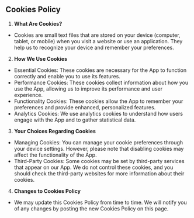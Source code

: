 
## Cookies Policy

1. **What Are Cookies?**
- Cookies are small text files that are stored on your device (computer, tablet, or mobile) when you visit a website or use an application. They help us to recognize your device and remember your preferences.

2. **How We Use Cookies**
- Essential Cookies: These cookies are necessary for the App to function correctly and enable you to use its features.
- Performance Cookies: These cookies collect information about how you use the App, allowing us to improve its performance and user experience.
- Functionality Cookies: These cookies allow the App to remember your preferences and provide enhanced, personalized features.
- Analytics Cookies: We use analytics cookies to understand how users engage with the App and to gather statistical data.
3. **Your Choices Regarding Cookies**
- Managing Cookies: You can manage your cookie preferences through your device settings. However, please note that disabling cookies may affect the functionality of the App.
- Third-Party Cookies: Some cookies may be set by third-party services that appear on our App. We do not control these cookies, and you should check the third-party websites for more information about their cookies.
4. **Changes to Cookies Policy**
- We may update this Cookies Policy from time to time. We will notify you of any changes by posting the new Cookies Policy on this page.